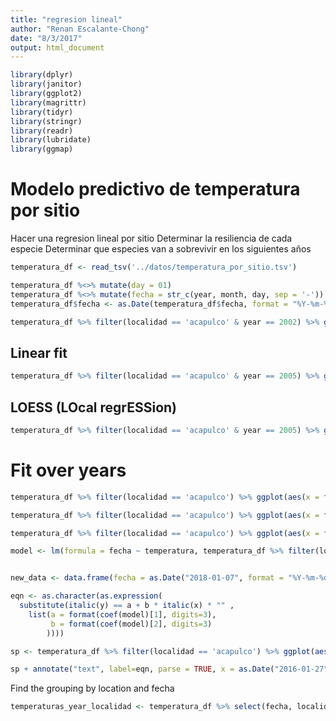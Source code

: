 ```yaml
---
title: "regresion lineal"
author: "Renan Escalante-Chong"
date: "8/3/2017"
output: html_document
---
```


```r
library(dplyr)
library(janitor)
library(ggplot2)
library(magrittr)
library(tidyr)
library(stringr)
library(readr)
library(lubridate)
library(ggmap)
```

# Modelo predictivo de temperatura por sitio

Hacer una regresion lineal por sitio
Determinar la resiliencia de cada especie
Determinar que especies van a sobrevivir en los siguientes años


```r
temperatura_df <- read_tsv('../datos/temperatura_por_sitio.tsv')

temperatura_df %<>% mutate(day = 01)
temperatura_df %<>% mutate(fecha = str_c(year, month, day, sep = '-'))
temperatura_df$fecha <- as.Date(temperatura_df$fecha, format = "%Y-%m-%d")

```

```r
temperatura_df %>% filter(localidad == 'acapulco' & year == 2002) %>% ggplot() + geom_point(aes(x = fecha, y = temperatura)) + theme(axis.text.x = element_text(angle = 45, hjust = 1))
```

## Linear fit

```r
temperatura_df %>% filter(localidad == 'acapulco' & year == 2005) %>% ggplot(aes(x = fecha, y = temperatura)) + geom_point() + geom_smooth(method ="lm") + theme(axis.text.x = element_text(angle = 45, hjust = 1)) 
```

## LOESS (LOcal regrESSion)

```r
temperatura_df %>% filter(localidad == 'acapulco' & year == 2005) %>% ggplot(aes(x = fecha, y = temperatura)) + geom_point() + geom_smooth(method ="loess") + theme(axis.text.x = element_text(angle = 45, hjust = 1)) 
```

# Fit over years

```r
temperatura_df %>% filter(localidad == 'acapulco') %>% ggplot(aes(x = fecha, y = temperatura)) + geom_point() + geom_smooth(method ="loess") + theme(axis.text.x = element_text(angle = 45, hjust = 1))
```

```r
temperatura_df %>% filter(localidad == 'acapulco') %>% ggplot(aes(x = fecha, y = temperatura)) + geom_point() + geom_smooth(method ="loess", span = 0.8) + theme(axis.text.x = element_text(angle = 45, hjust = 1)) + facet_wrap(~year)
```

```r
temperatura_df %>% filter(localidad == 'acapulco') %>% ggplot(aes(x = fecha, y = temperatura)) + geom_point(span = 0.01) + geom_smooth(method ="lm") + theme(axis.text.x = element_text(angle = 45, hjust = 1))
```

```r
model <- lm(formula = fecha ~ temperatura, temperatura_df %>% filter(localidad == 'acapulco'))


new_data <- data.frame(fecha = as.Date("2018-01-07", format = "%Y-%m-%d"), temperatura = 10000)
```

```r
eqn <- as.character(as.expression(
  substitute(italic(y) == a + b * italic(x) * "" ,
    list(a = format(coef(model)[1], digits=3),
         b = format(coef(model)[2], digits=3)
        ))))
```

```r
sp <- temperatura_df %>% filter(localidad == 'acapulco') %>% ggplot(aes(x = fecha, y = temperatura)) + geom_point() + geom_smooth(method ="lm") + theme(axis.text.x = element_text(angle = 45, hjust = 1))

sp + annotate("text", label=eqn, parse = TRUE, x = as.Date("2016-01-27", format = "%Y-%m-%d"), y = 26, hjust=1.1, vjust=-.5)

```



Find the grouping by location and fecha

```r
temperaturas_year_localidad <- temperatura_df %>% select(fecha, localidad, temperatura, year) %>% group_by(year, localidad) %>% nest()
```
